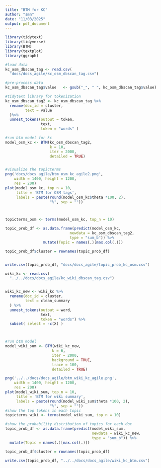 ---
title: "BTM for KC"
author: "smn"
date: "11/03/2025"
output: pdf_document
---

```{r}
library(tidytext)
library(tidyverse)
library(BTM)
library(textplot)
library(ggraph)
```


```{r}
#load data
kc_osm_dbscan_tag <- read.csv(
  "docs/docs_agile/kc_osm_dbscan_tag.csv")

#pre-process data
kc_osm_dbscan_tag$value   <- gsub("_", " ", kc_osm_dbscan_tag$value)

#tidytext library for tokenization
kc_osm_dbscan_tag2 <- kc_osm_dbscan_tag %>% 
  rename(doc_id = cluster,
         text = value
  )%>% 
  unnest_tokens(output = token, 
                text, 
                token = "words" )

#run btm model for kc
model_osm_kc <- BTM(kc_osm_dbscan_tag2, 
                    k = 10, 
                    iter = 2000,
                    detailed = TRUE)


#visualize the topicterms
png('docs/docs_agile/btm_osm_kc_agile2.png',
    width = 1400, height = 1200,
    res = 200)
plot(model_osm_kc, top_n = 10, 
     title = 'BTM for OSM tags',
     labels = paste(round(model_osm_kc$theta *100, 2), 
                    "%", sep = ""))



topicterms_osm <- terms(model_osm_kc, top_n = 10)

topic_prob_df <- as.data.frame(predict(model_osm_kc, 
                             newdata = kc_osm_dbscan_tag2, 
                             type = "sum_b")) %>%
                 mutate(Topic = names(.)[max.col(.)])

topic_prob_df$cluster = rownames(topic_prob_df)


write.csv(topic_prob_df, "docs/docs_agile/topic_prob_kc_osm.csv")

```

```{r}
wiki_kc <- read.csv(
  "../../docs/docs_agile/kc_wiki_dbscan_tag.csv")


wiki_kc_new <- wiki_kc %>% 
  rename(doc_id = cluster,
         text = clean_summary
  ) %>%
  unnest_tokens(output = word, 
                text,
                token = "words") %>%
  subset( select = -c(X) )



#run btm model
model_wiki_sum <- BTM(wiki_kc_new, 
                     k = 6, 
                     iter = 2000, 
                     background = TRUE, 
                     trace = 100,
                     detailed = TRUE)

png('../../docs/docs_agile/btm_wiki_kc_agile.png',
    width = 1400, height = 1200,
    res = 200)
plot(model_wiki_sum, top_n = 10, 
     title = 'BTM for wiki summary',
     labels = paste(round(model_wiki_sum$theta *100, 2), 
                    "%", sep = ""))
#show the top tokens in each topic
topicterms_wiki <- terms(model_wiki_sum, top_n = 10)

#show the probability distribution of topics for each doc
topic_prob_df <- as.data.frame(predict(model_wiki_sum, 
                                       newdata = wiki_kc_new, 
                                       type = "sum_b")) %>%
  mutate(Topic = names(.)[max.col(.)])

topic_prob_df$cluster = rownames(topic_prob_df)

write.csv(topic_prob_df, "../../docs/docs_agile/wiki_kc_btm.csv")

```

